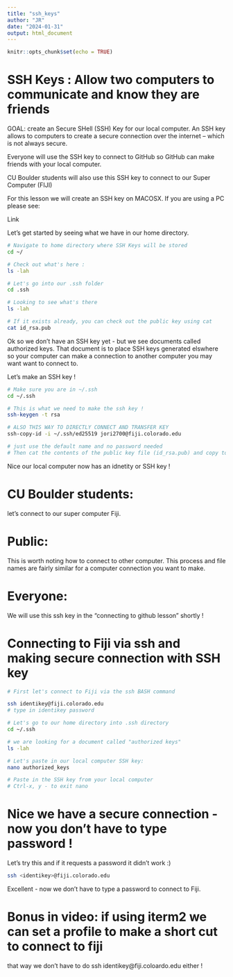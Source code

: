 ```yaml
---
title: "ssh_keys"
author: "JR"
date: "2024-01-31"
output: html_document
---
```


```r
knitr::opts_chunk$set(echo = TRUE)
```


# SSH Keys : Allow two computers to communicate and know they are friends

GOAL: create an Secure SHell (SSH) Key for our local computer. An SSH key
allows to computers to create a secure connection over the internet -- 
which is not always secure.

Everyone will use the SSH key to connect to GitHub so GitHub can make friends 
with your local computer. 

CU Boulder students will also use this SSH key to connect to our Super Computer (FIJI)

For this lesson we will create an SSH key on MACOSX. If you are using a PC
please see:

Link


Let's get started by seeing what we have in our home directory.
```bash

# Navigate to home directory where SSH Keys will be stored
cd ~/

# Check out what's here :
ls -lah

# Let's go into our .ssh folder
cd .ssh

# Looking to see what's there
ls -lah

# If it exists already, you can check out the public key using cat
cat id_rsa.pub

```

Ok so we don't have an SSH key yet - but we see documents called 
authorized keys. That document is to place SSH keys generated elswhere
so your computer can make a connection to another computer you may want
want to connect to.

Let's make an SSH key !

```bash

# Make sure you are in ~/.ssh
cd ~/.ssh

# This is what we need to make the ssh key !
ssh-keygen -t rsa

# ALSO THIS WAY TO DIRECTLY CONNECT AND TRANSFER KEY
ssh-copy-id -i ~/.ssh/ed25519 jori2700@fiji.colorado.edu

# just use the default name and no password needed
# Then cat the contents of the public key file (id_rsa.pub) and copy to clipboard.

```
Nice our local computer now has an idnetity or SSH key !

# CU Boulder students:
let's connect to our super computer Fiji.

# Public: 
This is worth noting how to connect to other computer.
This process and file names are fairly similar for a computer connection 
you want to make.

# Everyone:
We will use this ssh key in the "connecting to github lesson" shortly !


# Connecting to Fiji via ssh and making secure connection with SSH key
```bash
# First let's connect to Fiji via the ssh BASH command

ssh identikey@fiji.colorado.edu 
# type in identikey password

# Let's go to our home directory into .ssh directory
cd ~/.ssh

# we are looking for a document called "authorized keys"
ls -lah

# Let's paste in our local computer SSH key:
nano authorized_keys

# Paste in the SSH key from your local computer 
# Ctrl-x, y - to exit nano
```
# Nice we have a secure connection - now you don't have to type password !
Let's try this and if it requests a password it didn't work :)

```bash

ssh <identikey>@fiji.colorado.edu

```

Excellent - now we don't have to type a password to connect to Fiji.

# Bonus in video: if using iterm2 we can set a profile to make a short cut to connect to fiji
that way we don't have to do ssh identikey@fiji.coloardo.edu either !


